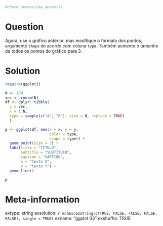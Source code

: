 ```r

#check_answers(my_answers)
```

Question
========

Agora, use o gráfico anterior, mas modifique o formato dos pontos, argumento `shape` de acordo com coluna `type`. 
Também aumente o tamanho de todos os pontos do gráfico para 3. 


Solution
================

```r
require(ggplot2)

N <- 100
vec <- rnorm(N)
df <- dplyr::tibble(
  y = vec,
  x = 1:N,
  type = sample(c("A", "B"), size = N, replace = TRUE)
  )

p <- ggplot(df, aes(x = x, y = y, 
                    color = type, 
                    shape = type)) + 
  geom_point(size = 3) + 
  labs(title = "TÍTULO",
       subtitle = "SUBTÍTULO",
       caption = "CAPTION",
       x = "texto X",
       y = "texto Y") + 
  geom_line()

p
```

Meta-information
================
extype: string
exsolution: `r mchoice2string(c(TRUE, FALSE, FALSE, FALSE, FALSE), single = TRUE)`
exname: "ggplot 03"
exshuffle: TRUE

